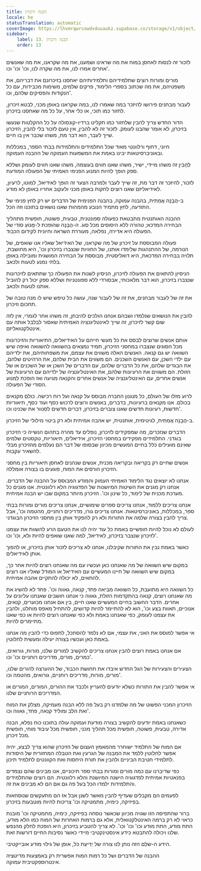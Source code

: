 ```yaml
---
title: הבנה וזיכרון
locale: he
statusTranslation: automatic
coverImage: https://lhvmrqwrcowdvduuaukz.supabase.co/storage/v1/object/public/strapi-uploads/small_cover-educacion-fundamental.webp-2d51a7828a2b1309555be27f7e2a61a0.webp
sidebar:
    label: 13. הבנה וזיכרון
    order: 13
---
```

לזכור זה לנסות לאחסן במוח את מה שראינו ושמענו, את מה שקראנו, את מה שאנשים אחרים אמרו לנו, את מה שקרה לנו, וכו' וכו' וכו'.

מורים ומורות רוצים שתלמידיהם ותלמידותיהם יאחסנו בזיכרונם את דבריהם, את משפטיהם, את מה שכתוב בספרי הלימוד, פרקים שלמים, משימות מכבידות, עם כל הנקודות והפסיקים שלהם, וכו'.

לעבור מבחנים פירושו להיזכר במה שאמרו לנו, במה שקראנו באופן מכני, לבטא זיכרון, לחזור כמו תוכי, או כלי אחר, על כל מה שאחסנו בזיכרון.

הדור החדש צריך להבין שלחזור כמו תקליט ברדיו-קונסולה על כל ההקלטות שנעשו בזיכרון, לא אומר שהבנו לעומק. לזכור זה לא להבין, אין טעם לזכור בלי להבין, הזיכרון שייך לעבר, הוא דבר מת, משהו שכבר אין בו חיים.

חיוני, דחוף ורלוונטי מאוד שכל התלמידים והתלמידות בבתי הספר, במכללות ובאוניברסיטאות יבינו באמת את המשמעות העמוקה של ההבנה העמוקה.

לְהָבִין זה משהו מיידי, ישיר, משהו שאנו חווים בעוצמה, משהו שאנו חווים לעומק ושללא ספק הופך להיות המנוע הפנימי האמיתי של הפעולה המודעת.

לזכור, להיזכר זה דבר מת, זה שייך לעבר ולמרבה הצער זה הופך לאידיאל, למוטו, לרעיון, לאידיאליזם שאנו רוצים לחקות באופן מכני ולעקוב אחריו באופן לא מודע.

ב-הֲבָנָה אֲמִתִּית, בהבנה עמוקה, בהבנה הפנימית של הדברים יש רק לחץ פנימי של התודעה, לחץ מתמיד הנובע מהמהות שאנו נושאים בתוכנו וזה הכל.

ההבנה האותנטית מתבטאת כפעולה ספונטנית, טבעית, פשוטה, חופשית מתהליך הבחירה המדכא; טהורה ללא היסוסים מכל סוג. ה-הֲבָנָה שהופכת ל-מָּנוֹעַ סוֹדִי של הפעולה היא אדירה, נפלאה, מעוררת השראה וחיונית לקידום הכבוד.

פעולה המבוססת על זיכרון של מה שקראנו, של האידיאל שאליו אנו שואפים, של הנורמה, של ההתנהגות שלימדו אותנו, של החוויות שנצברו בזיכרון וכו', היא מחושבת, תלויה בבחירה המדכאת, היא דואליסטית, מבוססת על הבחירה המושגית ומובילה באופן בלתי נמנע לטעות ולכאב.

הניסיון להתאים את הפעולה לזיכרון, הניסיון לשנות את הפעולה כך שתתאים לזיכרונות שנצברו בזיכרון, הוא דבר מלאכותי, אבסורדי ללא ספונטניות ושללא ספק יכול רק להוביל אותנו לטעות ולכאב.

את זה של לעבור מבחנים, את זה של לעבור שנה, עושה כל טיפש שיש לו מנה טובה של תחכום וזיכרון.

להבין את הנושאים שנלמדו ושבהם אנחנו הולכים להיבחן, זה משהו אחר לגמרי, אין לזה שום קשר לזיכרון, זה שייך לאינטליגנציה האמיתית שאסור לבלבל אותה עם אינטלקטואליזם.

אותם אנשים שרוצים לבסס את כל מעשי חייהם על האידיאלים, התיאוריות והזיכרונות מכל הסוגים שנצברו במחסני הזיכרון, תמיד נמצאים בהשוואה להשוואה ואיפה שיש השוואה יש גם קנאה. האנשים האלה משווים את עצמם, את משפחותיהם, את ילדיהם עם ילדי השכן, עם האנשים השכנים. הם משווים את הבית שלהם, את הרהיטים שלהם, את הבגדים שלהם, את כל הדברים שלהם, עם הדברים של השכן או של השכנים או של הזולת. הם משווים את הרעיונות שלהם, את האינטליגנציה של ילדיהם עם הרעיונות של אנשים אחרים, עם האינטליגנציה של אנשים אחרים והקנאה מגיעה ואז הופכת למנוע הסודי של הפעולה.

לרוע מזלו של העולם, כל מנגנון החברה מבוסס על קנאה ועל רוח רכישה. כולם מקנאים בכולם. אנו מקנאים ברעיונות, בדברים, באנשים ורוצים לרכוש כסף ועוד כסף, תיאוריות חדשות, רעיונות חדשים שאנו צוברים בזיכרון, דברים חדשים לסנוור את שכנינו וכו'.

ב-הֲבָנָה אֲמִתִּית, לגיטימית, אותנטית, יש אהבה אמיתית ולא רק ביטוי מילולי של הזיכרון.

הדברים שנזכרים, מה שמפקידים לזיכרון, נופלים עד מהרה בתהום הנשייה כי הזיכרון בוגדני. התלמידים מפקידים במחסני הזיכרון, אידיאלים, תיאוריות, טקסטים שלמים שאינם מועילים כלל בחיים המעשיים מכיוון שבסופו של דבר הם נעלמים מהזיכרון מבלי להשאיר עקבות.

אנשים שחיים רק בקריאה ובקריאה מכנית, אנשים שנהנים לאחסן תיאוריות בין מחסני הזיכרון הורסים את המוח, פוגעים בו בצורה אומללה.

אנחנו לא יוצאים נגד הלימוד האמיתי העמוק והמודע המבוסס על ההבנה של הדברים. אנחנו רק מגנים את השיטות המיושנות של הפדגוגיה הלא רלוונטית. אנו מגנים כל מערכת מכנית של לימוד, כל שינון וכו'. הזיכרון מיותר במקום שבו יש הבנה אמיתית.

אנחנו צריכים ללמוד, אנחנו צריכים ספרים שימושיים, אנחנו צריכים מורים ומורות בבתי ספר, במכללות, באוניברסיטאות. אנחנו צריכים גורו, מדריכים רוחניים, מהטמה וכו', אבל צריך להבין בצורה שלמה את התורות ולא רק להפקיד אותן בין מחסני הזיכרון הבוגדני.

לעולם לא נוכל להיות חופשיים באמת כל עוד יהיה לנו את הטעם הרע להשוות את עצמנו לזיכרון שנצבר בזיכרון, לאידיאל, למה שאנו שואפים להיות ולא, וכו' וכו'.

כאשר באמת נבין את התורות שקיבלנו, אנחנו לא צריכים לזכור אותן בזיכרון, או להפוך אותן לאידיאלים.

במקום שיש השוואה של מה שאנחנו כאן ועכשיו עם מה שאנחנו רוצים להיות אחר כך, במקום שיש השוואה של חיינו המעשיים עם האידיאל או המודל שאליו אנו רוצים להתאים, לא יכולה להתקיים אהבה אמיתית.

כל השוואה היא מתועבת, כל השוואה מביאה פחד, קנאה, גאווה וכו'. פחד לא להשיג את מה שאנחנו רוצים, קנאה בהתקדמות הזולת, גאווה כי אנחנו חושבים שאנחנו עליונים על אחרים. הדבר החשוב בחיים המעשיים שאנו חיים, בין אם אנחנו מכוערים, קנאים, אנוכיים, תאוות בצע וכו', הוא לא להתיימר להיות קדושים, להתחיל מאפס מוחלט, ולהבין את עצמנו לעומק, כפי שאנחנו באמת ולא כפי שאנחנו רוצים להיות או כפי שאנו מתיימרים להיות.

אי אפשר למוסס את האני, את עצמי, אם לא נלמד להסתכל, לתפוס כדי להבין מה אנחנו באמת כאן ועכשיו בצורה יעילה ומעשית לחלוטין.

אם אנחנו באמת רוצים להבין אנחנו צריכים להקשיב למורים שלנו, מורות, גורואים, כמרים, מורים, מדריכים רוחניים וכו' וכו'.

הצעירים והצעירות של הגל החדש איבדו את תחושת הכבוד, של ההערצה להורים שלנו, מורים, מורות, מדריכים רוחניים, גורואים, מהטמה וכו'.

אי אפשר להבין את התורות כשלא יודעים להעריץ ולכבד את ההורים, המורים, המורים או המדריכים הרוחניים שלנו.

הזיכרון המכני הפשוט של מה שלמדנו רק בעל פה ללא הבנה מעמיקה, מצלק את המוח ואת הלב ומוליד קנאה, פחד, גאווה וכו'.

כשאנחנו באמת יודעים להקשיב בצורה מודעת ועמוקה עולה בתוכנו כוח נפלא, הבנה אדירה, טבעית, פשוטה, חופשית מכל תהליך מכני, חופשית מכל עיבוד מוחי, חופשית מכל זיכרון.

אם המוח של התלמיד ישוחרר מהמאמץ העצום של הזיכרון שהוא צריך לבצע, יהיה אפשר לחלוטין ללמד את המבנה של הגרעין ואת הטבלה המחזורית של היסודות לתלמידי חטיבת הביניים ולהבין את תורת היחסות ואת הקוונטים לתלמיד תיכון.

כפי שדיברנו עם כמה מורים ומורות בבתי ספר תיכוניים, אנו מבינים שהם נצמדים בפנאטיות אמיתית לפדגוגיה הישנה המיושנת והלא רלוונטית. הם רוצים שהתלמידים והתלמידות ילמדו הכל בעל פה גם אם הם לא מבינים את זה.

לפעמים הם מקבלים שעדיף להבין מאשר לשנן אבל אז הם מתעקשים שנוסחאות בפיזיקה, כימיה, מתמטיקה וכו' צריכות להיות מוטבעות בזיכרון.

ברור שהתפיסה הזו שגויה מכיוון שכאשר נוסחה בפיזיקה, כימיה, מתמטיקה וכו' מובנת כראוי לא רק ברמה האינטלקטואלית, אלא גם ברמות האחרות של המוח כמו הלא מודע, התת מודע, התת מודע וכו' וכו' וכו'. לא צריך להטביע בזיכרון, היא הופכת לחלק מהנפש שלנו ויכולה להתבטא כידע אינסטינקטיבי מיידי כאשר נסיבות החיים דורשות זאת.

הידע ה-שלֵם הזה נותן לנו צורה של יְדִיעַת כֹּל, אופן של גילוי מודע אובייקטיבי.

ההבנה של הדברים ושל כל רמות המוח אפשרית רק באמצעות מדיטציה אינטרוספקטיבית עמוקה.

